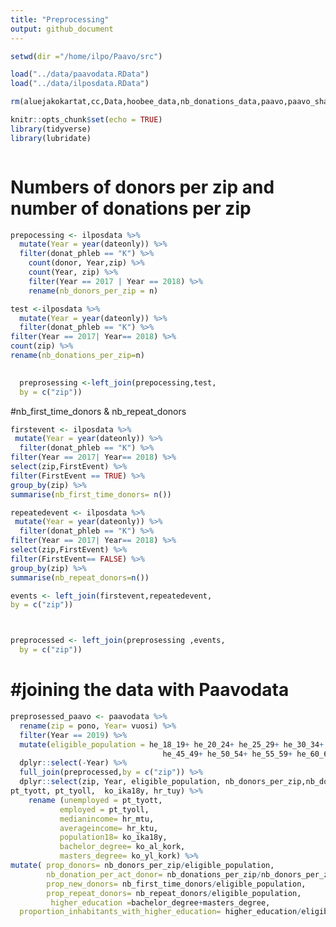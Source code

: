 ```yaml
---
title: "Preprocessing"
output: github_document
---
```

```r
setwd(dir ="/home/ilpo/Paavo/src")
```

```r
load("../data/paavodata.RData")
load("../data/ilposdata.RData")
```


```r

rm(aluejakokartat,cc,Data,hoobee_data,nb_donations_data,paavo,paavo_shares,paavo_vars,paavo18,preprocessed_paavo_data,summarised_donor_data,zipcode_maps,api_key,columns_to_mutate,corvallis,file,hb_data,helsinki,i,results,share_column_suffix,sp.vaesto,collapse_names,data,get_geo,map_fi_zipcode,map_fi_zipcode_interactive,order_columns,paavo_vars_shares,paavo_aggr,sum_finite,wmean,zip_code_map,fi_commune_number2name,donations_data)
```

```r
knitr::opts_chunk$set(echo = TRUE)
library(tidyverse)
library(lubridate)



```


# Numbers of donors per zip and number of donations per zip
```r
prepocessing <- ilposdata %>% 
  mutate(Year = year(dateonly)) %>% 
  filter(donat_phleb == "K") %>% 
    count(donor, Year,zip) %>% 
    count(Year, zip) %>% 
    filter(Year == 2017 | Year == 2018) %>%
    rename(nb_donors_per_zip = n) 
```


```r
test <-ilposdata %>% 
  mutate(Year = year(dateonly)) %>%  
  filter(donat_phleb == "K") %>% 
filter(Year == 2017| Year== 2018) %>% 
count(zip) %>% 
rename(nb_donations_per_zip=n) 
  
```

```r

  preprosessing <-left_join(prepocessing,test,
  by = c("zip"))
```


#nb_first_time_donors & nb_repeat_donors

```r
firstevent <- ilposdata %>% 
 mutate(Year = year(dateonly)) %>%  
  filter(donat_phleb == "K") %>% 
filter(Year == 2017| Year== 2018) %>% 
select(zip,FirstEvent) %>% 
filter(FirstEvent == TRUE) %>% 
group_by(zip) %>% 
summarise(nb_first_time_donors= n()) 
```


```r
repeatedevent <- ilposdata %>% 
 mutate(Year = year(dateonly)) %>%  
  filter(donat_phleb == "K") %>% 
filter(Year == 2017| Year== 2018) %>% 
select(zip,FirstEvent) %>% 
filter(FirstEvent== FALSE) %>% 
group_by(zip) %>% 
summarise(nb_repeat_donors=n())

events <- left_join(firstevent,repeatedevent,
by = c("zip"))




```


```r
preprocessed <- left_join(preprosessing ,events,
  by = c("zip"))
```


# #joining the data with Paavodata

```r
preprosessed_paavo <- paavodata %>% 
  rename(zip = pono, Year= vuosi) %>%   
  filter(Year == 2019) %>% 
  mutate(eligible_population = he_18_19+ he_20_24+ he_25_29+ he_30_34+ he_40_44+
                                  he_45_49+ he_50_54+ he_55_59+ he_60_64+ he_65_69,) %>% 
  dplyr::select(-Year) %>% 
  full_join(preprocessed,by = c("zip")) %>% 
  dplyr::select(zip, Year, eligible_population, nb_donors_per_zip,nb_donations_per_zip, nb_first_time_donors, nb_repeat_donors, hr_mtu, hr_ktu,nimi, ko_al_kork, ko_yl_kork,
pt_tyott, pt_tyoll,  ko_ika18y, hr_tuy) %>% 
    rename (unemployed = pt_tyott,
           employed = pt_tyoll,
           medianincome= hr_mtu,
           averageincome= hr_ktu,
           population18= ko_ika18y,
           bachelor_degree= ko_al_kork,
           masters_degree= ko_yl_kork) %>% 
mutate( prop_donors= nb_donors_per_zip/eligible_population,
        nb_donation_per_act_donor= nb_donations_per_zip/nb_donors_per_zip,
        prop_new_donors= nb_first_time_donors/eligible_population,
        prop_repeat_donors= nb_repeat_donors/eligible_population,
         higher_education =bachelor_degree+masters_degree, 
  proportion_inhabitants_with_higher_education= higher_education/eligible_population)


```






